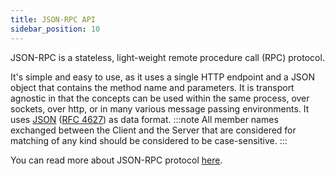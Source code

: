 ```yaml
---
title: JSON-RPC API
sidebar_position: 10
---
```


JSON-RPC is a stateless, light-weight remote procedure call (RPC) protocol.

It's simple and easy to use, as it uses a single HTTP endpoint and a JSON object that contains the method name and parameters.
It is transport agnostic in that the concepts can be used within the same process, over sockets, over http, or in many various message passing environments.
It uses [JSON](http://www.json.org/) ([RFC 4627](http://www.ietf.org/rfc/rfc4627.txt)) as data format.
:::note
All member names exchanged between the Client and the Server that are considered for matching of any kind should be considered to be case-sensitive.
:::

You can read more about JSON-RPC protocol [here](https://www.jsonrpc.org/specification).